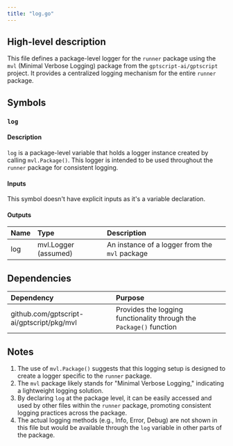 ```yaml
---
title: "log.go"
---
```


## High-level description
This file defines a package-level logger for the `runner` package using the `mvl` (Minimal Verbose Logging) package from the `gptscript-ai/gptscript` project. It provides a centralized logging mechanism for the entire `runner` package.

## Symbols

### `log`
#### Description
`log` is a package-level variable that holds a logger instance created by calling `mvl.Package()`. This logger is intended to be used throughout the `runner` package for consistent logging.

#### Inputs
This symbol doesn't have explicit inputs as it's a variable declaration.

#### Outputs
| Name | Type | Description |
|:-----|:-----|:------------|
| log | mvl.Logger (assumed) | An instance of a logger from the `mvl` package |

## Dependencies
| Dependency | Purpose |
|:-----------|:--------|
| github.com/gptscript-ai/gptscript/pkg/mvl | Provides the logging functionality through the `Package()` function |

## Notes
1. The use of `mvl.Package()` suggests that this logging setup is designed to create a logger specific to the `runner` package.
2. The `mvl` package likely stands for "Minimal Verbose Logging," indicating a lightweight logging solution.
3. By declaring `log` at the package level, it can be easily accessed and used by other files within the `runner` package, promoting consistent logging practices across the package.
4. The actual logging methods (e.g., Info, Error, Debug) are not shown in this file but would be available through the `log` variable in other parts of the package.
